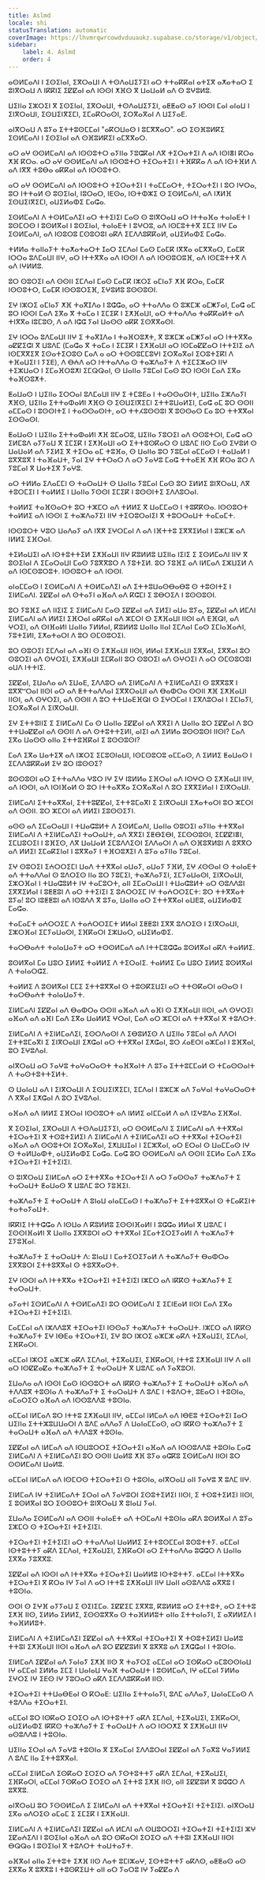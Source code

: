 ```yaml
---
title: Aslmd
locale: shi
statusTranslation: automatic
coverImage: https://lhvmrqwrcowdvduuaukz.supabase.co/storage/v1/object/public/strapi-uploads/small_cover-educacion-fundamental.webp-2d51a7828a2b1309555be27f7e2a61a0.webp
sidebar:
    label: 4. Aslmd
    order: 4
---
```

ⴰⵙⵍⵎⴰⴷⵏ ⵏ ⵉⵙⵉⵏⴰⵏ, ⵉⴳⵔⴰⵡⵏ ⴷ ⵜⵙⴷⴰⵡⵉⵢⵉⵏ ⴰⵔ ⵜⵜⴰⴽⴽⴰⵏ ⴰⵜⵉⴳ ⴰⵅⴰⵜⴰⵔ ⵉ ⵓⵏⴳⵔⴰⵡ ⴷ ⵏⴽⴽⵏⵉ ⵉⵇⵇⴰⵏ ⴰⴷ ⵏⵙⵙⵏ ⵅⴼⵙ ⴳ ⵡⴰⵡⴰⵍ ⴰⴷ ⵙ ⵓⵖⵓⵍⵓ.

ⵡⵉⵏⵏⴰ ⵉⵣⵔⵉⵏ ⴳ ⵉⵙⵉⵏⴰⵏ, ⵉⴳⵔⴰⵡⵏ, ⵜⵙⴷⴰⵡⵉⵢⵉⵏ, ⴰⵟⵟⴰⵙ ⴰⵢ ⵏⵙⵙⵏ ⵎⴰⵏ ⴰⵏⴰⵡ ⵏ ⵉⵏⴳⵔⴰⵡⵏ, ⵉⵙⵡⵉⵏⴳⵉⵎⵏ, ⵉⵎⴰⴽⵔⴰⵙⵏ, ⵉⵔⴳⴰⴳⴰⵏ ⴷ ⵡⵉⵢⴰⴹ.

ⴰⵏⴳⵔⴰⵡ ⴷ ⵓⵢⴰ ⵉⵜⵜⵓⵙⵎⵎⴰⵏ "ⴰⴽⵔⵡⴰⵙ ⵏ ⵓⵎⴳⴳⴰⵔ". ⴰⵔ ⵉⵙⴼⵓⵍⴽⵉ ⵉⵙⵍⵎⴰⴷⵏ ⵏ ⵉⵙⵉⵏⴰⵏ ⴰⴷ ⵙⴼⵓⵍⴽⵉⵏ ⴰⵎⴳⴳⴰⵔ.

ⴰⵔ ⴰⵖ ⵙⵙⵍⵎⴰⴷⵏ ⴰⴷ ⵏⵙⵙⵓⵜⵔ ⴰⵢⵏⵏⴰ ⵢⵓⵛⴽⴰⵏ ⴷⴳ ⵜⵉⵔⴰⵜⵉⵏ ⴷ ⴰⴷ ⵏⵙⵏⴻⵏ ⴽⵔⴰ ⵅⴼ ⴽⵔⴰ. ⴰⵔ ⴰⵖ ⵙⵙⵍⵎⴰⴷⵏ ⴰⴷ ⵏⵙⵙⵓⵜⵔ ⵜⵉⵔⴰⵜⵉⵏ ⵏ ⵜⴼⴽⴽⴰ ⴷ ⴰⴷ ⵏⵙⵜⴼⵍ ⴷ ⴰⴷ ⵏⴳⴳ ⵜⵓⴱⴰ ⴰⴽⴽⴰⵏ ⴰⴷ ⵏⵙⵙⵓⵜⵔ.

ⴰⵔ ⴰⵖ ⵙⵙⵍⵎⴰⴷⵏ ⴰⴷ ⵏⵙⵙⵓⵜⵔ ⵜⵉⵔⴰⵜⵉⵏ ⵏ ⵜⴰⵎⵎⴰⵔⵜ, ⵜⵉⵔⴰⵜⵉⵏ ⵏ ⵓⵔ ⵏⵖⵔⴰ, ⵓⵔ ⵏⵜⵜⴰⵍ ⵙ ⵓⵙⵉⵏⴰⵏ, ⵏⵓⵔⴰⵔ, ⵏⴹⵙⴰ, ⵏⵙⵜⵀⵣⵉ ⵙ ⵉⵙⵍⵎⴰⴷⵏ, ⴰⴷ ⵏⵅⵍⴼ ⵉⵙⵡⵉⵏⴳⵉⵎⵏ, ⴰⵡⵉⵍⴰⵀⵉ ⵎⴰⵛⴰ.

ⵉⵙⵍⵎⴰⴷⵏ ⴷ ⵜⵙⵍⵎⴰⴷⵉⵏ ⴰⵔ ⵜⵜⵉⵏⵉⵏ ⵎⴰⵙ ⵙ ⵓⵏⴳⵔⴰⵡ ⴰⵔ ⵏⵜⵜⴰⴼⴰ ⵜⴰⵏⴰⴹⵜ ⵏ ⵓⵙⵎⵔⵙ ⵏ ⵓⵙⵍⴳⴰⵏ ⵏ ⵓⵙⵉⵏⴰⵏ, ⵜⴰⵏⴰⴹⵜ ⵏ ⵓⵖⵔⵓ, ⴰⴷ ⵏⵙⵎⵓⵜⵜⴳ ⵉⵎⵉ ⵏⵏⵖ ⵎⴰ ⵉⵙⵍⵎⴰⴷⵏ, ⴰⴷ ⵏⵙⵓⵔⵓ ⵎⵙⵓⵔⵓⵏ ⴰⴽⴷ ⵉⵎⴷⴷⵓⴽⴽⴰⵍ, ⴰⵡⵉⵍⴰⵀⵉ ⵎⴰⵛⴰ.

ⵜⵍⵍⴰ ⵜⴰⵏⵏⴰⵢⵜ ⵜⴰⵅⴰⵜⴰⵔⵜ ⵊⴰⵔ ⵉⵎⴷⴰⵏ ⵎⴰⵙ ⵎⴰⵎⴽ ⵏⴳⴳⴰ ⴰⵎⴳⴳⴰⵔ, ⵎⴰⵎⴽ ⵏⵔⵔⴰ ⵓⴷⵎⴰⵡⵏ ⵏⵏⵖ, ⴰⵔ ⵏⵜⵜⴳⴳⴰ ⴰⴷ ⵏⵙⵙⵏ ⴷ ⴰⴷ ⵏⵙⵙⵓⵔⵓⴼ, ⴰⴷ ⵏⵙⵎⵓⵜⵜⴳ ⴷ ⴰⴷ ⵏⵖⵍⵍⵓ.

ⵓⵔ ⵙⵓⵔⵉⵏ ⴰⴷ ⵙⵙⵏⵏ ⵉⵎⴷⴰⵏ ⵎⴰⵙ ⵎⴰⵎⴽ ⵏⵣⵔⵉ ⴰⵎⵏⴰⵢ ⵅⴼ ⴽⵔⴰ, ⵎⴰⵎⴽ ⵏⵙⵙⵓⵜⵔ, ⵎⴰⵎⴽ ⵏⵙⵙⵓⵔⵉⴼ, ⵉⵖⵓⵍⵓ ⵓⵙⵙⵓⵙⵏ.

ⵉⵖ ⵏⵣⵔⵉ ⴰⵎⵏⴰⵢ ⵅⴼ ⵜⴰⴳⵊⴷⴰ ⵏ ⵓⵛⵛⴰ, ⴰⵔ ⵜⵜⴰⴷⴷⴰ ⵙ ⵓⵣⵎⵣ ⴰⵎⵥⵢⴰⵏ, ⵎⴰⵛ ⴰⵎ ⵓⵔ ⵏⵙⵙⵏ ⵎⴰⴷ ⵉⴳⴰ ⴳ ⵜⴰⵎⴰ ⵏ ⵉⵎⵉⴽ ⵏ ⵉⵅⴼⴰⵡⵏ, ⴰⵔ ⵜⵜⴰⴷⴷⴰ ⵜⴰⴽⴽⴰⵍⵜ ⴰⴷ ⵜⵏⴳⴳⴰ ⵏⵓⵎⵓⵙ, ⴷ ⴰⴷ ⵏⵛⵛ ⵢⴰⵏ ⵡⴰⵙⵙ ⴰⴽⴽ ⵉⵙⴳⴳⴰⵙⵏ.

ⵉⵖ ⵏⵔⵔⴰ ⵓⴷⵎⴰⵡⵏ ⵏⵏⵖ ⵉ ⵜⴰⴳⵊⴷⴰ ⵏ ⵜⴰⴼⵔⵓⵅⵜ, ⴳ ⵓⵣⵎⵣ ⴰⵎⵥⵢⴰⵏ ⴰⵔ ⵏⵜⵜⴳⴳⴰ ⴰⵇⵇⵉⵛⵏ ⴳ ⵡⵓⴷⵎ (ⵎⴰⵛⴰ ⴳ ⵜⴰⵎⴰ ⵏ ⵉⵎⵉⴽ ⵏ ⵉⵅⴼⴰⵡⵏ ⴰⵔ ⵏⵙⵎⴰⵇⵇⴰⵔ ⵏⵜⵜⵉⵏⵉ ⴰⴷ ⵏⵙⵎⴳⴳⵉⴳ ⵉⵙⴰⵜⵉⵔⵓⵙ ⵎⴰⴷ ⴰ ⴰⵔ ⵜⵙⵙⵓⵎⵎⵓⵖⵏ ⵉⵔⴳⴰⴳⴰⵏ ⵉⵔⵓⵜⵉⴽⵏ ⴷ ⵜⴼⴰⵡⵉⵏ ⵏ ⵢⵉⴹ), ⴷ ⴱⵄⴷ ⴰⵔ ⵏⵜⵜⴰⴷⴷⴰ ⵙ ⵜⴰⵣⴷⴰⵢⵜ ⴷ ⵜⵉⵎⵉⵣⴰⵔ ⵏⵏⵖ ⵜⵉⵣⵡⴰⵔ ⵏ ⵉⵎⴰⴼⵔⵓⵅⵏ ⵉⵎⵕⵕⴰⵏ, ⵙ ⵡⴰⵏⵏⴰ ⵢⵓⵎⴰⵏ ⵎⴰⵙ ⵓⵔ ⵏⵙⵙⵏ ⵎⴰⴷ ⵉⴳⴰ ⵜⴰⴼⵔⵓⵅⵜ.

ⵟⴰⵡⴰⵙ ⵏ ⵡⵉⵏⵏⴰ ⵉⵔⵔⴰⵏ ⵓⴷⵎⴰⵡⵏ ⵏⵏⵖ ⵉ ⵜⵎⵓⴹⴰ ⵏ ⵜⴰⵙⵙⴰⵙⵏⵜ, ⵡⵉⵏⵏⴰ ⵉⵣⴷⴰⵢⵏ ⵅⴼⵙ, ⵡⵉⵏⵏⴰ ⵉⵜⵜⴰⵀⴰⵍⵏ ⵅⴼⵙ ⵙ ⵉⵙⵡⵉⵏⴳⵉⵎⵏ ⵉⵜⵜⵓⵡⴰⵍⵉⵏ, ⵎⴰⵛ ⴰⵎ ⵓⵔ ⵙⵙⵏⵏ ⴰⵎⵎⴰⵙ ⵏ ⵓⵙⵙⵏⵜⵉ ⵏ ⵜⴰⵙⵙⴰⵙⵏⵜ, ⴰⵔ ⵜⵜⵃⵓⵙⵙⵓⵏ ⴳ ⵓⵙⵙⴰⵙ ⵎⴰ ⵓⵔ ⵜⵜⴳⴳⴰⵏ ⵉⵙⵙⴰⵙⵏ.

ⵟⴰⵡⴰⵙ ⵏ ⵡⵉⵏⵏⴰ ⵉⵜⵜⴰⵀⴰⵍⵏ ⵅⴼ ⵓⵎⴰⵔⵓ, ⵡⵉⵏⵏⴰ ⵢⵓⵔⵉⵏ ⴰⴷ ⵙⵙⵓⵜⵔⵏ, ⵎⴰⵛ ⴰⵔ ⵉⵍⵎⵓⴷ ⴰⵢⵢⴰⵡ ⴳ ⵉⵎⵉⴽ ⵏ ⵉⵅⴼⴰⵡⵏ ⴰⵔ ⵉⵜⵜⵓⵙⴽⴰⵔ ⵙ ⵡⵓⴷⵎ ⵏⵏⵙ ⵎⴰⵙ ⵉⵖⵓⵍ ⵙ ⵡⴰⵡⴰⵍ ⴰⴷ ⵢⵉⵍⵉ ⴳ ⵜⵉⵔⴰ ⴰⵎ ⵜⵓⴼⴰ, ⵙ ⵡⴰⵏⵏⴰ ⵓⵔ ⵢⵓⵎⴰⵏ ⴰⵎⵎⴰⵙ ⵏ ⵜⴰⵡⴰⵍ ⵏ ⵓⴳⴳⵓⴳ ⵏ ⵜⴰⴼⴰⵡⵜ, ⵢⴰⵏ ⵉⵖ ⵜⵜⵔⴰⵔ ⴷ ⴰⵔ ⵢⴰⵖⵓ ⵎⴰⵛ ⵜⵜⴰⴹⴼ ⵅⴼ ⴽⵔⴰ ⵓⵔ ⴷ ⵢⵓⵎⴰⵏ ⴳ ⵡⴰⵜⵉⴳ ⵢⴰⵖⵓ.

ⴰⵔ ⵜⵍⵍⴰ ⵉⴷⴰⵎⵎⵏ ⵙ ⵜⴰⵔⴰⵡⵜ ⵙ ⵡⴰⵏⵏⴰ ⵢⵓⵎⴰⵏ ⵎⴰⵙ ⵓⵔ ⵉⵍⵍⵉ ⵓⵏⴳⵔⴰⵡ, ⴷⴳ ⵜⵓⵔⵎⵉⵏ ⵏ ⵜⴰⵍⵍⵉ ⵏ ⵡⴰⵏⵏⴰ ⵢⵙⵙⵏ ⵉⵎⵉⴽ ⵏ ⵓⵙⵙⵏⵜⵉ ⵉⴷⴷⵓⵔⴰⵏ.

ⵜⴰⵍⵍⵉ ⵜⴰⴼⵙⴰⵔⵜ ⵓⵔ ⵜⵣⵎⵔ ⴰⴷ ⵜⵍⵍⵉ ⴳ ⵡⴰⵎⵎⴰⵙ ⵏ ⵜⵓⴽⴽⵙⴰ. ⵏⵙⵙⵓⵔⵜ ⵜⴰⵍⵍⵉ ⴰⴷ ⵏⵙⵙⵏ ⵉ ⵜⴰⵣⴷⴰⵢⵉⵏ ⵏⵏⵖ ⵜⵉⵔⵓⵔⴰⵏⵉⵏ ⴳ ⵜⵓⵔⵔⴰⵡⵜ ⵜⴰⵎⴰⵎⵜ.

ⵏⵙⵙⵓⵔⵜ ⵖⵓⵔ ⵡⴰⴷⴰⵢ ⴰⴷ ⵏⴳⴳ ⵉⵖⵔⵎⴰⵏ ⴷ ⴰⴷ ⵏⴼⵜⵜⵓ ⵉⴳⴳⵉⵍⴰⵏ ⵏ ⵓⵣⵎⵣ ⴰⴷ ⵏⵍⵍⵉ ⵉⴼⵔⴰⵏ.

ⵜⵉⵍⴰⵡⵉⵏ ⴰⴷ ⵏⵙⵜⵓⵜⵜⵉⵍ ⵉⵅⴼⴰⵡⵏ ⵏⵏⵖ ⴽⵓⵍⵍⵓ ⵡⵉⵏⵏⴰ ⵏⵉⵏⵉ ⵉ ⵉⵙⵍⵎⴰⴷⵏ ⵏⵏⵖ ⴳ ⵓⵙⵉⵏⴰⵏ ⴷ ⵉⵎⴰⵔⴰⵡⵏ ⵎⴰⵙ ⵢⵓⴳⴳⵓⵔ ⴷ ⵢⵓⵜⵉⵍ. ⵓⵔ ⵢⵓⴼⵉ ⴰⴷ ⵏⵍⵎⴰⴷ ⵉⵣⵡⵉⵍ ⴷ ⴰⴷ ⵏⵙⵎⵙⵓⵔⵓⵜ. ⵏⵙⵙⵓⵔⵜ ⴰⴷ ⵏⵙⵙⵏ.

ⴰⵏⴰⵎⵎⴰⵙ ⵏ ⵉⵙⵍⵎⴰⴷⵏ ⴷ ⵜⵙⵍⵎⴰⴷⵉⵏ ⴰⴷ ⵉⵜⵜⵓⵡⴰⵙⴱⴰⴱⵓ ⵙ ⵜⵓⵙⵏⵜⵉ ⵏ ⵉⵏⵍⵎⴰⴷⵏ. ⵉⵇⵇⴰⵏ ⴰⴷ ⵙⵜⴰⵢⵏ ⴰⴼⴰⴷ ⴰⴷ ⴽⵛⵎⵏ ⵉ ⵓⴱⵔⵉⴷ ⵏ ⵓⵙⵙⵓⵙⵏ.

ⵓⵔ ⵢⵓⴼⵉ ⴰⴷ ⵏⵏⵉⵏⵉ ⵉ ⵉⵏⵍⵎⴰⴷⵏ ⵎⴰⵙ ⵉⵇⵇⴰⵏ ⴰⴷ ⵉⵍⵉⵏ ⴰⵡⴰ ⵓⵢⴰ, ⵉⵇⵇⴰⵏ ⴰⴷ ⵍⵎⴷⵏ ⵉⵏⵍⵎⴰⴷⵏ ⴰⴷ ⵍⵍⵉⵏ ⵉⴼⵔⴰⵏ ⴰⴽⴽⴰⵏ ⴰⴷ ⵣⵎⵔⵏ ⵙ ⵉⵅⴼⴰⵡⵏ ⵏⵏⵙⵏ ⴰⴷ ⴹⴼⵕⵏ, ⴰⴷ ⵖⵔⵉⵏ, ⴰⴷ ⵙⵏⴼⴰⵍⵏ ⵡⴰⵏⵏⴰ ⵢⵍⵍⴰⵏ, ⴽⵓⵍⵍⵓ ⵡⴰⵏⵏⴰ ⵏⵏⴰⵏ ⵉⵎⴷⴰⵏ ⵎⴰⵙ ⵉⵎⵏⴰⴼⴰⵄⵏ, ⵢⵓⵜⵉⵍⵏ, ⵉⵅⴰⵜⴰⵔⵏ ⴷ ⵓⵔ ⵙⵎⵙⵓⵔⵉⵏ.

ⵓⵔ ⵙⵓⵔⵉⵏ ⵉⵎⴷⴰⵏ ⴰⴷ ⴰⴼⵏ ⵙ ⵉⵅⴼⴰⵡⵏ ⵏⵏⵙⵏ, ⵍⵍⴰⵏ ⵉⵅⴼⴰⵡⵏ ⵉⴳⴳⴰⵏ, ⵉⴳⴳⴰⵏ ⵓⵔ ⵙⵓⵔⵉⵏ ⴰⴷ ⵙⵖⵔⵉⵏ, ⵉⵅⴼⴰⵡⵏ ⵉⵎⴽⴰⵏⵏ ⵓⵔ ⵙⵓⵔⵉⵏ ⴰⴷ ⵙⵖⵔⵉⵏ ⴷ ⴰⵔ ⵙⵎⵙⵓⵔⵓⵏ ⴰⵡⴷ ⵏⵜⵜⵏⵉ.

ⵉⵇⵇⴰⵏ, ⵉⵡⴰⴷⴰ ⴰⴷ ⵉⵡⴰⴹ, ⵉⴷⴷⵓⵔ ⴰⴷ ⵉⵏⵍⵎⴰⴷⵏ ⴷ ⵜⵉⵏⵍⵎⴰⴷⵉⵏ ⵙ ⵓⴳⴳⵓⴳ ⵏ ⵓⴳⴳⵯⵔⴰⵏ ⵏⵏⵙⵏ ⴰⵔ ⴰⴷ ⵟⵜⵜⴰⴷⴷⴰⵏ ⵉⴳⴳⵔⴰⵡⵏ ⴰⴷ ⴱⴰⵀⵔⴰ ⵙⵙⵏⵏ ⵅⴼ ⵉⵅⴼⴰⵡⵏ ⵏⵏⵙⵏ, ⴰⴷ ⵙⵖⵔⵉⵏ, ⴰⴷ ⵙⵙⵏⵏ ⴷ ⵓⵔ ⵜⵜⵡⴰⴹⴼⵕⵏ ⵙ ⵉⵖⵔⵎⴰⵏ ⵏ ⵉⴳⴷⵓⵔⴰⵏ ⵏ ⵉⵎⵏⴰⵢⵏ, ⵉⵔⴳⴰⴳⴰⵏ ⴷ ⵉⵏⴳⵔⴰⵡⵏ.

ⵉⵖ ⵉⵜⵜⵓⵏⵏⵉ ⵉ ⵉⵏⵍⵎⴰⴷⵏ ⵎⴰ ⵙ ⵡⴰⵏⵏⴰ ⵉⵇⵇⴰⵏ ⴰⴷ ⴳⴳⵉⵏ ⴷ ⵡⴰⵏⵏⴰ ⵓⵔ ⵉⵇⵇⴰⵏ ⴷ ⵓⵔ ⵜⵜⵡⴰⵇⵇⴰⵏ ⴰⴷ ⵙⵙⵏⵏ ⴷ ⴰⴷ ⵙⵜⵓⵜⵜⵉⵍⵏ, ⴰⵏⵉⵏ ⴰⴷ ⵉⵍⵍⴰ ⵓⵙⵙⵓⵙⵏ ⵏⵏⵙⵏ? ⵎⴰⴷ ⵉⴳⴰ ⵡⴰⵙⵙ ⴰⵏⵏⴰ ⵉⵜⵜⵓⴼⴽⴰⵏ ⵉ ⵓⵙⵙⵓⵙⵏ?

ⵎⴰⴷ ⵉⴳⴰ ⵡⴰⵜⵉⴳ ⴰⴷ ⵏⵣⵔⵉ ⵉⵎⵓⵙⵏⴰⵡⵏ, ⵏⵙⵎⵙⵓⵔⵓ ⴰⵎⵎⴰⵙ, ⴷ ⵉⵍⵍⵉ ⵟⴰⵡⴰⵙ ⵏ ⵉⵎⴷⴷⵓⴽⴽⴰⵍ ⵉⵖ ⵓⵔ ⵏⵓⵙⵙⵉ?

ⵓⵙⵙⵓⵙⵏ ⴰⵔ ⵉⵜⵜⴰⴷⴷⴰ ⵖⵓⵔ ⵏⵖ ⵉⵖ ⵏⵓⵍⵍⴰ ⵉⴼⵔⴰⵏ ⴰⴷ ⵏⵙⵖⵔ ⵙ ⵉⵅⴼⴰⵡⵏ ⵏⵏⵖ, ⴰⴷ ⵏⵙⵙⵏ, ⴰⴷ ⵏⵙⵏⴼⴰⵍ ⵙ ⵓⵔ ⵏⵜⵜⴰⴳⴳⴰ ⵉⵔⴳⴰⴳⴰⵏ ⴷ ⵓⵔ ⵉⴳⴳⵉⵍⴰⵏ ⵏ ⵉⵏⴳⵔⴰⵡⵏ.

ⵉⵏⵍⵎⴰⴷⵏ ⵉⵜⵜⴰⴳⴳⴰⵏ, ⵉⵜⵜⵓⵇⵇⴰⵏ, ⵉⵜⵜⵓⵎⴰⴳⵏ ⵉ ⵉⵏⴳⵔⴰⵡⵏ ⵉⵅⴰⵜⴰⵔⵏ ⵓⵔ ⵣⵎⵔⵏ ⴰⴷ ⵙⵙⵏⵏ. ⵓⵔ ⵣⵎⵔⵏ ⴰⴷ ⵍⵍⵉⵏ ⵉⵓⵙⵙⵉⵢⵏ.

ⴰⵙⵙ ⴰⴷ ⵉⵎⴰⵔⴰⵡⵏ ⵏ ⵜⵡⴰⵛⵓⵍⵜ ⴷ ⵉⵙⵍⵎⴰⴷⵏ, ⵡⴰⵏⵏⴰ ⵙⵓⵔⵉⵏ ⴰⵢⵏⵏⴰ ⵜⵜⴳⴳⴰⵏ ⵉⵏⵍⵎⴰⴷⵏ ⴷ ⵜⵉⵏⵍⵎⴰⴷⵉⵏ ⵜⴰⵔⴰⵡⵜ, ⴰⴷ ⴳⴳⵉⵏ ⵉⵟⴱⵉⴱⵏ, ⵉⵎⵙⵙⵓⵙⵏ, ⵉⵎⵇⵇⵏⴻⵏ, ⵉⵎⵡⵓⵔⵉⵏ ⵏ ⵓⴼⵉⵙ, ⴷⴳ ⵡⴰⵡⴰⵍ ⵉⵎⵓⴷⴷⵉⵙⵏ ⵉⴷⴷⴰⵔⵏ ⴷ ⴰⴷ ⵙⴼⵓⴳⵍⵓⵏ ⴷ ⵓⴳⴳⵔ ⴰⴷ ⵍⵍⵉⵏ ⵉⵎⴰⴽⵉⵏⴰⵏ ⵏ ⵓⴳⴳⴰⵢ ⵏ ⵜⴼⵔⵓⵅⵉⵏ ⴷ ⵓⵢⴰ ⴰⵢⵏⵏⴰ ⵢⵓⵎⴰⵏ.

ⵉⵖ ⵙⵓⵔⵉⵏ ⵉⵄⵔⵔⵉⵎⵏ ⵡⴰⴷ ⵜⵜⴳⴳⴰⵏ ⴰⵡⴰⵢ, ⴰⵡⴰⵢ ⵢⴼⵍ, ⵉⵖ ⵃⵙⵙⴰⵏ ⵙ ⵜⴰⵏⴰⴹⵜ ⴰⴷ ⵜⵜⴰⴷⴷⴰⵏ ⵙ ⵓⴷⵔⵉⵙ ⵏⵏⴰ ⵓⵔ ⵢⵓⵎⵉⵏ, ⵜⴰⵣⴷⴰⵢⵉⵏ, ⵉⵎⵢⴰⵡⴰⵙⵏ, ⵉⵏⴳⵔⴰⵡⵏ, ⵉⵣⵔⴼⴰⵏ ⵏ ⵜⵡⴰⵛⵓⵍⵜ ⵏⵖ ⵜⴰⵎⵓⵔⵜ, ⴰⵏⵏ ⵉⵎⴰⵔⴰⵡⵏ ⵏ ⵜⵡⴰⵛⵓⵍⵜ ⴰⵔ ⵙⵓⴷⴷⵓⵏ ⵉⴳⴳⵉⵍⴰⵏ ⵏ ⵓⵟⵟⵓⵏ ⴷ ⴰⵔ ⵜⵜⵉⵏⵉⵏ ⵉ ⵓⵄⵔⵔⵉⵎ ⵏⵖ ⵜⴰⵄⵔⵔⵉⵎⵜ: ⵓⵔ ⵜⵜⴳⴳⴰⵜ ⵓⵢⴰ! ⵓⵔ ⵏⵓⵟⵟⵓⵏ ⴰⴷ ⵏⵙⵓⴷⴷ ⴳ ⵓⵢⴰ, ⵡⴰⵏⵏⴰ ⴰⵔ ⵉⵜⵜⴳⴳⴰⵏ ⴰⵡⴹⵓ, ⴰⵡⵉⵍⴰⵀⵉ ⵎⴰⵛⴰ.

ⵜⴰⵎⴰⵎⵜ ⴰⵄⵔⵔⵉⵎ ⴷ ⵜⴰⵄⵔⵔⵉⵎⵜ ⵍⵍⴰⵏ ⵉⵟⵟⵓⵏ ⵉⴳⴳ ⵓⴷⵔⵉⵙ ⵏ ⵉⵏⴳⵔⴰⵡⵏ, ⵉⵣⵔⴼⴰⵏ ⵉⵎⵢⴰⵡⴰⵙⵏ, ⵉⴼⴽⴰⵔⵏ ⵉⵣⵡⴰⵔ, ⴰⵡⵉⵍⴰⵀⵉ.

ⵜⴰⵔⴱⴰⵄⵜ ⵜⴰⵏⴰⵡⴰⵢⵜ ⴰⵔ ⵜⵙⵙⵍⵎⴰⴷ ⴰⴷ ⵏⵜⵜⵎⵓⵛⵛⴰ ⵓⵙⵍⴳⴰⵏ ⴰⴽⴷ ⵜⴰⵍⵍⵉ.

ⵓⵙⵍⴳⴰⵏ ⵎⴰ ⵡⵓⵔ ⵉⵍⵍⵉ ⵜⴰⵍⵍⵉ ⴷ ⵜⵉⵔⴰⵏⵉ. ⵜⴰⵍⵍⵉ ⵎⴰ ⵡⵓⵔ ⵉⵍⵍⵉ ⵓⵙⵍⴳⴰⵏ ⴷ ⵜⴰⵏⴰⵔⵛⵉ.

ⵜⴰⵍⵍⵉ ⴷ ⵓⵙⵍⴳⴰⵏ ⵎⵎⵉ ⵉⵜⵜⵓⴳⴳⴰⵏ ⵙ ⵜⵓⵙⴽⵉⵡⵉⵏ ⴰⵔ ⵜⵜⵙⴽⴰⵔⵏ ⴰⵙⴰⵙ ⵏ ⵜⴰⵔⴱⴰⵄⵜ ⵜⴰⵏⴰⵡⴰⵢⵜ.

ⵉⵏⵍⵎⴰⴷⵏ ⵉⵇⵇⴰⵏ ⴰⴷ ⴱⴰⵀⵔⴰ ⵙⵙⵏⵏ ⴰⴼⴰⴷ ⴰⴷ ⴰⴼⵏ ⵙ ⵉⵅⴼⴰⵡⵏ ⵏⵏⵙⵏ, ⴰⴷ ⵙⵖⵔⵉⵏ ⴰⴼⴰⴷ ⴰⴷ ⴰⴼⵏ ⵎⴰⴷ ⵉⴳⴰ ⵡⴰⵍⵍⵉ ⵖⵔⴰⵏ, ⵎⴰⴷ ⴰⵔ ⵣⵎⵔⵏ ⴰⴷ ⵜⵜⴳⴳⴰⵏ ⴳ ⵜⵓⴷⵔⵜ.

ⵉⵏⵍⵎⴰⴷⵏ ⴷ ⵜⵉⵏⵍⵎⴰⴷⵉⵏ, ⵉⵙⵔⴷⴰⵙⵏ ⴷ ⵉⴱⵓⵍⵉⵙ ⴷ ⵡⵉⵏⵏⴰ ⵢⵓⵎⴰⵏ ⴰⴷ ⴷⴷⵔⵏ ⵉⵜⵜⵓⵎⴰⴳⵏ ⵉ ⵉⵏⴳⵔⴰⵡⵏ ⵉⵅⵛⴰⵏ ⴰⵔ ⵜⵜⴳⴳⴰⵏ ⵉⵅⵛⴰⵏ, ⵓⵔ ⵃⴰⴹⵔⵏ ⴰⵣⵎⴰⵏ ⵏ ⵓⴼⴳⴰⵏ, ⵓⵔ ⵉⵖⵓⴷⴰⵏ.

ⴰⵏⴳⵔⴰⵡ ⴰⵔ ⵢⴰⵖⵓ ⵜⴰⵖⴰⵔⴰⵙⵜ ⵜⴰⴼⴳⴰⵏⵜ ⴷ ⵓⵢⴰ ⵉⵜⵜⵓⵎⵎⴰⵍ ⵙ ⵜⵎⴰⵙⵙⴰⵏⵜ ⴷ ⵜⴰⵙⵜⵓⵜⵜⵉⵍⵜ.

ⵙ ⵡⴰⵏⴰⵡ ⴰⴷ ⵏ ⵉⵏⴳⵔⴰⵡⵏ ⴷ ⵉⵙⵡⵉⵏⴳⵉⵎⵏ, ⵉⵎⴷⴰⵏ ⵏ ⵓⵣⵎⵣ ⴰⴷ ⵢⴰⵖⴰⵏ ⵜⴰⵖⴰⵔⴰⵙⵜ ⴷ ⴳⴳⴰⵏ ⵉⵅⵛⴰⵏ ⴷ ⵓⵔ ⵉⵖⵓⴷⴰⵏ.

ⴰⴼⴰⴷ ⴰⴷ ⵏⵍⵍⵉ ⵉⴼⵔⴰⵏ ⵏⵙⵙⵓⵔⵜ ⴰⴷ ⵏⵍⵍⵉ ⴰⵏⵎⵎⴰⵍ ⴷ ⴰⴷ ⵏⵉⵖⵓⴷⴰ ⵉⴼⴳⴰⵏ.

ⴳ ⵉⵙⵉⵏⴰⵏ, ⵉⴳⵔⴰⵡⵏ ⴷ ⵜⵙⴷⴰⵡⵉⵢⵉⵏ, ⴰⵔ ⵙⵙⵍⵎⴰⴷⵏ ⵉ ⵉⵏⵍⵎⴰⴷⵏ ⴰⴷ ⵜⵜⴳⴳⴰⵏ ⵜⵉⵔⴰⵜⵉⵏ ⴳ ⵜⵙⵓⵜⵉⵍⵉⵏ ⴷ ⵉⵏⵍⵎⴰⴷⵏ ⴷ ⵜⵉⵏⵍⵎⴰⴷⵉⵏ ⴰⵔ ⵜⵜⴳⴳⴰⵏ ⵜⵉⵔⴰⵜⵉⵏ ⴰⴼⴰⴷ ⴰⴷ ⵙⵙⵓⵜⵔⵏ ⵉⵔⴳⴰⴳⴰⵏ, ⵉⵅⵡⵡⵊⴰⵏ ⵏ ⵉⵎⵣⴳⴰⵏ, ⴰⵔ ⴹⵔⴰⵏ ⵙ ⵡⴰⵎⵎⴰⵙ ⵏⵖ ⵙ ⵜⴰⵍⵡⴰⵀⵜ, ⴰⵡⵉⵍⴰⵀⵉ ⵎⴰⵛⴰ. ⵎⴰⵛ ⵓⵔ ⵙⵙⵍⵎⴰⴷⵏ ⴰⴷ ⵙⵙⵏⵏ ⵉⵎⵍⴰ ⵎⴰⴷ ⵉⴳⴰ ⵜⵉⵔⴰⵜⵉⵏ ⵜⵉⵜⵉⵏⵉⵏ.

ⵙ ⵓⵏⴳⵔⴰⵡ ⵉⵏⵍⵎⴰⴷ ⴰⵔ ⵉⵜⵜⴳⴳⴰ ⵜⵉⵔⴰⵜⵉⵏ ⴷ ⴰⵔ ⵢⴰⵙⵙⴰⵢ ⵜⴰⵣⴷⴰⵢⵜ ⵉ ⵜⴰⵔⴰⵡⵜ ⵟⴰⵡⴰⵙ ⴳ ⵡⵓⴷⵎ ⵓⵔ ⵢⵓⴼⵉⵏ.

ⵜⴰⵣⴷⴰⵢⵜ ⵉ ⵜⴰⵔⴰⵡⵜ ⴷ ⵓⵏⴰⵡ ⴰⵏⴰⵎⵎⴰⵙ ⵏ ⵜⴰⵣⴷⴰⵢⵜ ⵉⵜⵜⵓⴳⴳⴰⵏ ⵙ ⵜⵎⴰⴽⵉⵏⵜ ⵜⴰⵜⴰⵢⴰⵡⵜ.

ⵏⴽⴽⵏⵉ ⵏⵜⵜⵛⵛⴰ ⴷ ⵏⵙⵡⴰ ⴷ ⴽⵓⵍⵍⵓ ⵉⵙⵙⵏⴼⴰⵍⵏ ⵏ ⵓⵛⵛⴰ ⵍⵍⴰⵏ ⴳ ⵡⵓⴷⵎ ⵏ ⵉⵙⵙⵏⴼⴰⵍⵏ ⴳ ⵡⴰⵏⵏⴰ ⵉⴳⴳⵓⵔⵏ ⴰⵔ ⵜⵜⴳⴳⴰⵏ ⵉⵎⴰⵜⵉⵔⵉⵢⴰⵍⵏ ⴷ ⵜⴰⵣⴷⴰⵢⵜ ⵉⵢⵓⴼⴰⵏ.

ⵜⴰⵣⴷⴰⵢⵜ ⵉ ⵜⴰⵔⴰⵡⵜ ⴷ: ⵓⵏⴰⵡ ⵏ ⵎⴰⵜⵉⵔⵉⵢⴰⵍ ⴷ ⵜⴰⵣⴷⴰⵢⵜ ⴱⴰⵀⵔⴰ ⵉⴳⴳⵓⵔⵏ ⵉⵜⵜⵓⴳⴳⴰⵏ ⵙ ⵜⵓⴳⴳⴰⵙⵜ.

ⵉⵖ ⵏⵙⵙⵏ ⴰⴷ ⵏⵜⵜⴳⴳⴰ ⵜⵉⵔⴰⵜⵉⵏ ⵜⵉⵜⵉⵏⵉⵏ ⵏⵣⵎⵔ ⴰⴷ ⵏⴽⴽⵙ ⵜⴰⵣⴷⴰⵢⵜ ⵉ ⵜⴰⵔⴰⵡⵜ.

ⴰⵢⴰⵜⵏ ⵉⵙⵍⵎⴰⴷⵏ ⴷ ⵜⵙⵍⵎⴰⴷⵉⵏ ⵓⵔ ⵙⵙⵍⵎⴰⴷⵏ ⵉ ⵉⵎⵏⴹⴰⵍ ⵏⵏⵙⵏ ⵎⴰⴷ ⵉⴳⴰ ⵜⵉⵔⴰⵜⵉⵏ ⵜⵉⵜⵉⵏⵉⵏ.

ⵎⴰⵎⵎⴰⵏ ⴰⴷ ⵏⵣⴷⴷⵓⴳ ⵜⵉⵔⴰⵜⵉⵏ ⵏⵙⵙⴰⵢ ⵜⴰⵣⴷⴰⵢⵜ ⵜⴰⵔⴰⵡⵜ. ⵏⵣⵎⵔ ⴰⴷ ⵏⴽⴽⵙ ⵜⴰⵣⴷⴰⵢⵜ ⵉⵖ ⵏⴱⴹⴰ ⵜⵉⵔⴰⵜⵉⵏ, ⵉⵖ ⵓⵔ ⵏⵣⵔⵉ ⴰⵣⵎⵣ ⴰⴽⴷ ⵜⵉⴳⴰⵡⵉⵏ, ⵉⵎⴷⴰⵏ, ⵉⴼⴽⴰⵔⵏ.

ⴰⵎⵎⴰⵏ ⵏⵣⵔⵉ ⴰⵣⵎⵣ ⴰⴽⴷ ⵉⵎⴷⴰⵏ, ⵜⵉⴳⴰⵡⵉⵏ, ⵉⴼⴽⴰⵔⵏ, ⵏⵜⵜⵓ ⵉⵅⴼⴰⵡⵏ ⵏⵏⵖ ⴷ ⴰⵏⵏ ⴰⵔ ⵏⵙⵇⵇⴰⵇⴰ ⵜⴰⵣⴷⴰⵢⵜ ⵉ ⵜⴰⵔⴰⵡⵜ ⴳ ⵡⵓⴷⵎ ⴰⴷ ⵢⴰⴳⵓⵔⵏ.

ⵉⵡⴰⴷⴰ ⴰⴷ ⵏⵙⵙⵏ ⵎⴰⵙ ⵏⵙⵙⵓⵔⵜ ⴰⴷ ⵏⴽⴽⵙ ⵜⴰⵣⴷⴰⵢⵜ ⵉ ⵜⴰⵔⴰⵡⵜ ⴰⴼⴰⴷ ⴰⴷ ⵜⴷⴷⵓⴳ ⵜⵓⵙⵏⴰ ⴷ ⵜⴰⵣⴷⴰⵢⵜ ⵉ ⵜⴰⵔⴰⵡⵜ ⴷ ⵓⴷⵎ ⵏ ⵜⵓⴷⵔⵜ, ⵓⴹⴰⵔ ⵏ ⵜⵓⵙⵏⴰ, ⴰⵎⴰⵔⵉⵔ ⴰⴼⴰⴷ ⴰⴷ ⵏⵙⵙⵓⴷⴷⵓ ⵜⵓⵙⵏⴰ.

ⴰⵎⵎⴰⵏ ⵏⵍⵎⴰⴷ ⵓⵔ ⵏⵜⵜⵓ ⵉⵅⴼⴰⵡⵏ ⵏⵏⵖ, ⴰⵎⵎⴰⵏ ⵏⵍⵎⴰⴷ ⴰⴷ ⵏⴱⴹⵓ ⵜⵉⵔⴰⵜⵉⵏ ⵊⴰⵔ ⵡⵉⵏⵏⴰ ⵉⵜⵜⵣⵓⵡⵡⴰⵔⵏ ⴷ ⵓⴷⵎ ⴰⴷⴷⴰⵢ ⴷ ⵡⴰⵏⴰⵎⵎⴰⵙ, ⴰⵔ ⵏⴽⴽⵙ ⵜⴰⵣⴷⴰⵢⵜ ⵉ ⵜⴰⵔⴰⵡⵜ ⴰⴼⴰⴷ ⴰⴷ ⵜⴷⴷⵓⴳ ⵜⵓⵙⵏⴰ.

ⵉⵇⵇⴰⵏ ⴰⴷ ⵏⵍⵎⴰⴷ ⴰⴷ ⵏⵙⵡⵓⵔⵔⵉ ⵜⵉⵔⴰⵜⵉⵏ ⴰⴼⴰⴷ ⴰⴷ ⵏⵙⵙⵓⴷⴷⵓ ⵜⵓⵙⵏⴰ ⵎⴰⵛ ⵉⵏⵍⵎⴰⴷⵏ ⴷ ⵜⵉⵏⵍⵎⴰⴷⵉⵏ ⵓⵔ ⵙⵙⵏⵏ ⵡⴰⵍⵓ ⵅⴼ ⵓⵢⴰ ⴰⵛⴽⵓ ⵉⵙⵍⵎⴰⴷⵏ ⵏⵏⵙⵏ ⵓⵔ ⵙⵙⵍⵎⴰⴷⵏ ⵡⴰⵍⵓ.

ⴰⵎⵎⴰⵏ ⵏⵍⵎⴰⴷ ⴰⴷ ⵏⵙⵎⵔⵙ ⵜⵉⵔⴰⵜⵉⵏ ⵙ ⵜⵓⵙⵏⴰ, ⴰⵏⴳⵔⴰⵡ ⴰⵏⵏ ⵢⴰⵖⵓ ⴳ ⵓⴷⵎ ⵏⵏⵖ.

ⵉⵏⵍⵎⴰⴷ ⵏⵖ ⵜⵉⵏⵍⵎⴰⴷⵜ ⵉⵔⴰⵏ ⴰⴷ ⵢⴰⵖⵓⵔⵏ ⵉⵙⵓⵜⵉⵍⵉⵏ ⵏⵏⵙⵏ, ⵉ ⵜⵙⵓⵜⵉⵍⵉⵏ ⵏⵏⵙⵏ, ⵉ ⵓⵙⵍⴳⴰⵏ ⵓⵔ ⵉⵙⵙⵓⵔⵜ ⵓⵏⴳⵔⴰⵡ ⴳ ⵓⵏⴰⵡ ⵢⴰⵏ.

ⵉⵡⴰⴷⴰ ⵉⵙⵍⵎⴰⴷⵏ ⴰⴷ ⵙⵙⵏⵏ ⵜⴰⵏⴰⴹⵜ ⴰⴷ ⵜⵙⵎⴰⴷⵏ ⵜⵓⵙⵏⴰ ⴰⴽⴷ ⵓⵙⵍⴳⴰⵏ ⴷ ⵓⵢⴰ ⵉⵣⵎⵔ ⵙ ⵜⵉⵔⴰⵜⵉⵏ ⵜⵉⵜⵉⵏⵉⵏ.

ⵜⵉⵔⴰⵜⵉⵏ ⵜⵉⵜⵉⵏⵉⵏ ⴰⵔ ⵜⵜⴰⴷⴷⴰⵏ ⵡⴰⵍⵍⵉ ⵉⵜⵜⵓⵙⵎⵎⴰⵏ ⵓⵙⵓⵜⵜⵢ. ⴰⵎⵎⴰⵏ ⵏⵙⵜⵓⵜⵜⵢ ⴰⴽⴷ ⵉⵎⴷⴰⵏ, ⵜⵉⴳⴰⵡⵉⵏ, ⵉⴼⴽⴰⵔⵏ ⴰⵔ ⵉⵜⵜⴰⴷⴷⴰ ⵓⵛⵛⵔ ⴷ ⵡⴰⵏⵏⴰ ⵉⴳⴳⴰ ⵢⵓⴳⴳⵓ.

ⵉⵇⵇⴰⵏ ⴰⴷ ⵏⵙⵙⵏ ⴰⴷ ⵏⵜⵜⴳⴳⴰ ⵜⵉⵔⴰⵜⵉⵏ ⵡⴰⵍⵍⵓ ⵏⵙⵜⵓⵜⵜⵢ. ⴰⵎⵎⴰⵏ ⵏⵜⵜⴳⴳⴰ ⵜⵉⵔⴰⵜⵉⵏ ⴳ ⴽⵔⴰ ⵏⵖ ⵢⴰⵏ ⴷ ⴰⵔ ⵏⵜⵜⵓ ⵉⵅⴼⴰⵡⵏ ⵏⵏⵖ ⵡⴰⵏⵏ ⴰⵙⵓⴷⴷⵓ ⴰⴳⴳⵓ ⵏ ⵜⵓⵙⵏⴰ.

ⵙⵙⵏ ⵙ ⵉⵖⴼ ⴰⵢⵢⴰⵡ ⵉ ⵙⵉⵏⵉⵎⴰ. ⵉⵇⵇⵉⵎ ⵉⴳⴳⵓ, ⴽⵓⵍⵍⵓ ⴰⵔ ⵉⵜⵜⵓⵜ, ⴰⵔ ⵉⵜⵜⵓ ⵉⵅⴼ ⵏⵏⵙ, ⵉⵍⵍⴰ ⵉⵍⵍⵉ, ⵉⵙⵙⵓⴳⴳⴰ ⵙ ⵜⴰⴼⵍⵍⵓⵜ ⴰⵏⵏⴰ ⵉⵜⵜⴰⵏⴰⵢⵏ, ⵉ ⴰⴳⵍⵍⵉⴷ ⵏ ⵜⴰⴼⵍⵍⵓⵜ.

ⵉⵏⵍⵎⴰⴷⵏ ⴷ ⵜⵉⵏⵍⵎⴰⴷⵉⵏ ⵉⵇⵇⴰⵏ ⴰⴷ ⵜⵜⴳⴳⴰⵏ ⵜⵉⵔⴰⵜⵉⵏ ⴳ ⵜⵙⵓⵜⵉⵍⵉⵏ ⵡⴰⵍⵓ ⵜⵜⵓⵏ ⵉⵅⴼⴰⵡⵏ ⵏⵏⵙⵏ ⴰⴼⴰⴷ ⴰⴷ ⵓⵔ ⵇⵇⵇⵓⵍⵏ ⴳ ⵓⴳⴳⵓ ⴰⴷ ⵉⵅⵛⵛⴰⵏ ⵏ ⵜⵓⵙⵏⴰ.

ⵉⵏⵍⵎⴰⴷ ⵉⵇⵇⴰⵏ ⴰⴷ ⵢⴰⵏⴰⵢ ⵉⵅⴼ ⵏⵏⵙ ⴳ ⵜⴰⵢⵔⵉ ⴰⵎⵎⴰⵏ ⴰⵔ ⵉⵙⴽⴰⵔ ⴰⵎⵓⵙⵙⵏⴰⵡ ⵏⵖ ⴰⵎⵎⴰⵏ ⵉⵍⵍⴰ ⵉⵎⵉ ⵏ ⵡⴰⵏⴰⵡ ⵖⴰⴼ ⵜⴰⵔⴰⵡⵜ ⵏ ⵓⵙⵍⵎⴰⴷ, ⵏⵖ ⴰⵎⵎⴰⵏ ⵢⵍⵍⴰ ⵉⵖⵔⵉ ⵏⵖ ⵉⴹⵙ ⵏⵖ ⵢⵓⵔⴰⵔ ⴰⴽⴷ ⵉⵎⴷⴷⵓⴽⴽⴰⵍ ⵏⵏⵙ.

ⵜⵉⵔⴰⵜⵉⵏ ⵜⵜⵡⴰⴱⴹⴰⵏ ⵙ ⴽⵔⴰⴹ: ⵡⵉⵏⵏⴰ ⵉⵜⵜⴰⵏⴰⵢⵏ, ⵓⴷⵎ ⴰⴷⴷⴰⵢ, ⵡⴰⵏⴰⵎⵎⴰⵙ ⴷ ⵜⵓⴷⴷⴰ ⵜⵉⵔⴰⵜⵉⵏ.

ⴰⵎⵎⴰⵏ ⵓⵔ ⵏⵙⴽⴰⵔ ⵉⵔⵉⵔ ⴰⴷ ⵏⵙⵜⵓⵜⵜⵢ ⴰⴽⴷ ⵉⵎⴷⴰⵏ, ⵜⵉⴳⴰⵡⵉⵏ, ⵉⴼⴽⴰⵔⵏ, ⴰⵡⵉⵍⴰⵀⵉ ⵏⴽⴽⵙ ⵜⴰⵣⴷⴰⵢⵜ ⵉ ⵜⴰⵔⴰⵡⵜ ⴷ ⴰⵔ ⵏⵙⵔⵅⵉ ⴳ ⵉⵅⴼⴰⵡⵏ ⵏⵏⵖ ⴰⵙⵓⴷⴷⵓ ⵏ ⵜⵓⵙⵏⴰ.

ⵡⵉⵏⵏⴰ ⵉⵔⴰⵏ ⴰⴷ ⵢⴰⵖⵓ ⵜⵓⵙⵏⴰ ⴳ ⵉⴳⴰⵎⴰⵏ ⵉⴷⴷⵓⵔⴰⵏ ⵉⵇⵇⴰⵏ ⴰⴷ ⵢⴰⴳⵓ ⵖⴰⵢⵍⵍⵉ ⴷ ⵓⴷⵎ ⵏⵏⴰ ⵉⵜⵜⵓⴳⴳⴰⵏ.

ⴰⵎⵎⴰⵏ ⵉⵏⵍⵎⴰⴷ ⵉⵙⴽⴰⵔ ⵉⵔⵉⵔ ⴰⴷ ⵢⵙⵜⵓⵜⵜⵢ ⴰⴽⴷ ⵉⵎⴷⴰⵏ, ⵜⵉⴳⴰⵡⵉⵏ, ⵉⴼⴽⴰⵔⵏ, ⴰⵎⵎⴰⵏ ⵢⵙⴽⴰⵔ ⵉⵔⵉⵔ ⴰⴷ ⵉⵜⵜⵓ ⵉⵅⴼ ⵏⵏⵙ, ⴰⵏⵏ ⵉⵇⵇⵓⵍ ⴳ ⵓⵛⵛⵔ ⴷ ⵓⴳⴳⵓ.

ⴰⵏⴳⵔⴰⵡ ⵓⵔ ⵢⵙⵙⵍⵎⴰⴷ ⵉ ⵉⵏⵍⵎⴰⴷⵏ ⴰⴷ ⵜⵜⴳⴳⴰⵏ ⵜⵉⵔⴰⵜⵉⵏ ⵜⵉⵜⵉⵏⵉⵏ. ⴰⵏⴳⵔⴰⵡ ⵉⴳⴰ ⴰⴷⵔⵉⵙ ⴰⵎⴰⵎ ⵉ ⵉⵎⵉⴽ ⵏ ⵉⵅⴼⴰⵡⵏ.

ⵉⵏⵍⵎⴰⴷⵏ ⴷ ⵜⵉⵏⵍⵎⴰⴷⵉⵏ ⵉⵇⵇⴰⵏ ⴰⴷ ⵍⵎⴷⵏ ⴰⴷ ⵙⵡⵓⵔⵔⵉⵏ ⵜⵉⵔⴰⵜⵉⵏ ⵜⵉⵜⵉⵏⵉⵏ ⵣⵖ ⵉⵇⴰⵄⵉⴷⵏ ⵏ ⵓⵙⵉⵏⴰⵏ ⴰⴼⴰⴷ ⴰⴷ ⵓⵔ ⵙⴽⴰⵔⵏ ⵉⵔⵉⵔ ⴰⴷ ⵜⵜⵓⵏ ⵉⵅⴼⴰⵡⵏ ⵏⵏⵙⵏ ⴱⵕⵕⴰ ⵏ ⵓⵙⵉⵏⴰⵏ ⴳ ⵜⵓⴷⵔⵜ ⵜⴰⵡⵜⴰⵢⵜ.

ⴰⴼⴳⴰⵏ ⴰⵏⵏⴰ ⵉⵜⵜⵓⵜ ⵉⵅⴼ ⵏⵏⵙ ⴷⴰⵜ ⵓⵎⵏⵣⴰⵖ, ⵉⵙⵜⵓⵜⵜⵢ ⴰⴽⴷⵙ, ⴰⵟⵟⴰⵙ ⴰⵙ ⵉⴳⴳⴰ ⴳ ⵓⴳⴳⵓ ⵏ ⵜⵓⵙⴽⵉⵡⵜ ⴰⵏⵏ ⴰⵔ ⵢⴰⵔⵓ ⵏⵖ ⵢⴰⵇⵇⴰ ⴷ
